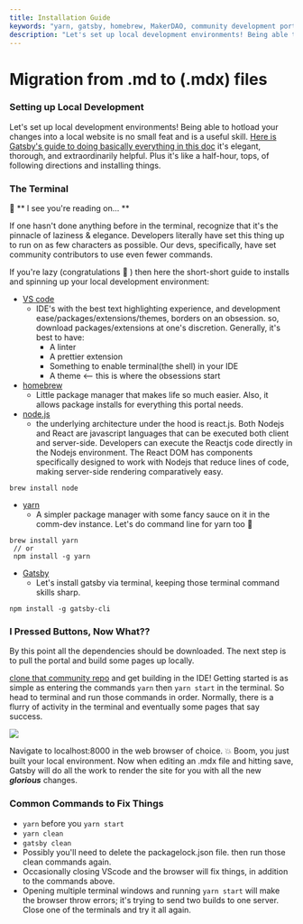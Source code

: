 ```yaml
---
title: Installation Guide
keywords: "yarn, gatsby, homebrew, MakerDAO, community development portal"
description: "Let's set up local development environments! Being able to hotload your changes into a local website is no small feat and is a useful skill."
---
```

# Migration from .md to (.mdx) files

### Setting up Local Development

Let's set up local development environments! Being able to hotload your changes into a local website is no small feat and is a useful skill. [Here is Gatsby's guide to doing basically everything in this doc](https://www.gatsbyjs.org/tutorial/) it's elegant, thorough, and extraordinarily helpful. Plus it's like a half-hour, tops, of following directions and installing things.

### The Terminal

🤨 ** I see you're reading on... **

If one hasn't done anything before in the terminal, recognize that it's the pinnacle of laziness & elegance. Developers literally have set this thing up to run on as few characters as possible. Our devs, specifically, have set community contributors to use even fewer commands.

If you're lazy (congratulations 🎊 ) then here the short-short guide to installs and spinning up your local development environment:

- [VS code](https://code.visualstudio.com/download)
  - IDE's with the best text highlighting experience, and development ease/packages/extensions/themes, borders on an obsession. so, download packages/extensions at one's discretion. Generally, it's best to have:
    - A linter
    - A prettier extension
    - Something to enable terminal(the shell) in your IDE
    - A theme <-- this is where the obsessions start
- [homebrew](https://brew.sh/)
  - Little package manager that makes life so much easier. Also, it allows package installs for everything this portal needs.
- [node.js](https://nodejs.org/en/)
  - the underlying architecture under the hood is react.js. Both Nodejs and React are javascript languages that can be executed both client and server-side. Developers can execute the Reactjs code directly in the Nodejs environment. The React DOM has components specifically designed to work with Nodejs that reduce lines of code, making server-side rendering comparatively easy.

```shell
brew install node
```

- [yarn](https://yarnpkg.com/)
  - A simpler package manager with some fancy sauce on it in the comm-dev instance. Let's do command line for yarn too 🤭

```shell
brew install yarn
 // or
 npm install -g yarn
```

- [Gatsby]()
  - Let's install gatsby via terminal, keeping those terminal command skills sharp.

```shell
npm install -g gatsby-cli
```

### I Pressed Buttons, Now What??

By this point all the dependencies should be downloaded. The next step is to pull the portal and build some pages up locally.

[clone that community repo](https://github.com/makerdao/community-portal) and get building in the IDE! Getting started is as simple as entering the commands `yarn` then `yarn start` in the terminal. So head to terminal and run those commands in order. Normally, there is a flurry of activity in the terminal and eventually some pages that say success.

![](https://i.imgur.com/EL88h6k.png)

Navigate to localhost:8000 in the web browser of choice. 💥 Boom, you just built your local environment. Now when editing an .mdx file and hitting save, Gatsby will do all the work to render the site for you with all the new **_glorious_** changes.

### Common Commands to Fix Things

- `yarn` before you `yarn start`
- `yarn clean`
- `gatsby clean`
- Possibly you'll need to delete the packagelock.json file. then run those clean commands again.
- Occasionally closing VScode and the browser will fix things, in addition to the commands above.
- Opening multiple terminal windows and running `yarn start` will make the browser throw errors; it's trying to send two builds to one server. Close one of the terminals and try it all again.
